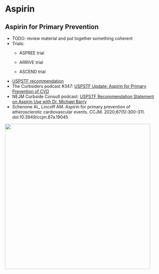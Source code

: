 # Aspirin

## Aspirin for Primary Prevention

-   TODO: review material and put together something coherent
-   Trials:
    -   ASPREE trial

    -   ARRIVE trial

    -   ASCEND trial
-   [USPSTF recommendation](https://www.uspreventiveservicestaskforce.org/uspstf/recommendation/aspirin-to-prevent-cardiovascular-disease-preventive-medication)
-   The Curbsiders podcast #347: [USPSTF Update: Aspirin for Primary Prevention of CVD](https://thecurbsiders.com/internal-medicine-podcast/347-uspstf-update-aspirin-for-primary-prevention-of-cvd)
-   NEJM Curbside Consult podcast: [USPSTF Recommendation Statement on Aspirin Use with Dr. Michael Barry](https://resident360.nejm.org/curbside-consults/uspstf-recommendation-statement-on-aspirin-use-with-dr-michael-barry)
-   Schenone AL, Lincoff AM. Aspirin for primary prevention of atherosclerotic cardiovascular events. CCJM. 2020;87(5):300-311. doi:10.3949/ccjm.87a.19045

[![](images/paste-B707FED9.png){width="480"}](https://thecurbsiders.com/internal-medicine-podcast/347-uspstf-update-aspirin-for-primary-prevention-of-cvd)
